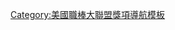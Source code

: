{{Navbox
|bodyclass=hlist

|name = NL Cy Young
|title = [[賽揚獎#國聯（1967年–至今）|國家聯盟賽揚獎]]
|list1 =  
* 1967：[[麥克·麥考米克 (投手)|麥考米克]] 
* 1968：[[鮑伯·吉伯森|吉伯森]] 
* 1969：[[湯姆·西佛|西佛]] 
* 1970：[[鮑伯·吉伯森|吉伯森]] 
* 1971：[[費格森·簡金斯|簡金斯]] 
* 1972：[[史提夫·卡爾頓|卡爾頓]] 
* 1973：[[湯姆·西佛|西佛]] 
* 1974：[[麥克·馬歇爾 (投手)|馬歇爾]] 
* 1975：[[湯姆·西佛|西佛]] 
* 1976：[[藍迪·瓊斯|瓊斯]] 
* 1977:&nbsp;[[史提夫·卡爾頓|卡爾頓]]&nbsp;
* 1978：[[蓋洛·佩里|佩里]] 
* 1979：[[布魯斯·蘇特|蘇特]] 
* 1980：[[史提夫·卡爾頓|卡爾頓]] 
* 1981：[[費南多·瓦倫祖拉|瓦倫祖拉]] 
* 1982：[[史提夫·卡爾頓|卡爾頓]] 
* 1983：[[約翰·丹尼|丹尼]] 
* 1984：[[Rick Sutcliffe|Sutcliffe]] 
* 1985：[[戴維特·古登|古登]] 
* 1986：[[麥克·史考特 (棒球員)|史考特]] 
* 1987:&nbsp;[[史蒂夫·貝卓西安|貝卓西安]]&nbsp;
* 1988：[[奧勒爾·赫西瑟|赫西瑟]] 
* 1989：[[馬克·戴維斯|戴維斯]] 
* 1990：[[Doug Drabek|Drabek]] 
* 1991：[[湯姆·葛拉文|葛拉文]] 
* 1992：[[葛瑞格·麥達克斯|麥達克斯]] 
* 1993：[[葛瑞格·麥達克斯|麥達克斯]] 
* 1994：[[葛瑞格·麥達克斯|麥達克斯]] 
* 1995：[[葛瑞格·麥達克斯|麥達克斯]] 
* 1996：[[約翰·史摩茲|史摩茲]] 
* 1997：[[佩卓·馬丁尼茲|馬丁尼茲]] 
* 1998:&nbsp;[[湯姆·葛拉文|葛拉文]]&nbsp;
* 1999：[[藍迪·強森|強森]] 
* 2000：[[藍迪·強森|強森]] 
* 2001：[[藍迪·強森|強森]] 
* 2002：[[藍迪·強森|強森]] 
* 2003：[[艾瑞克·岡尼耶|岡尼耶]] 
* 2004：[[羅傑·克萊門斯|克萊門斯]] 
* 2005：[[克里斯·卡本特|卡本特]] 
* 2006：[[布蘭登·偉伯|偉伯]] 
* 2007:&nbsp;[[傑克·皮維|皮維]] 
* 2008：[[蒂姆·林斯肯|林斯肯]] 
* 2009：[[蒂姆·林斯肯|林斯肯]] 
* 2010：[[洛伊·哈勒戴|哈勒戴]] 
* 2011：[[克萊頓·克蕭|克蕭]] 
* 2012：[[R·A·迪奇|迪奇]] 
* 2013：[[克萊頓·克蕭|克蕭]] 
* 2014：[[克萊頓·克蕭|克蕭]]
* 2015：[[傑克·艾瑞亞特|艾瑞亞特]]
* 2016：[[麥斯·薛澤|薛澤]]
* 2017：[[麥斯·薛澤|薛澤]]
* 2018：[[賈寇伯·迪格隆|迪格隆]]
* 2019：[[賈寇伯·迪格隆|迪格隆]]
* 2020：[[崔佛·鮑爾|鮑爾]]
* 2021：[[柯賓·伯恩斯|伯恩斯]]
}}
<noinclude>
[[Category:美國職棒大聯盟獎項導航模板]]
</noinclude>